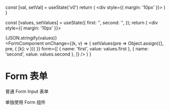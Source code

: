   const [val, setVal] = useState('v0')
  return (
    <div style={{ margin: '10px' }}>
      <Component />
    </div>
  )
}


  const [values, setValues] = useState({
    first: '',
    second: '',
  });
  return (
    <div style={{ margin: '10px'  }}>
      <div>
      {JSON.stringify(values)}
      </div>
      <FormComponent
        onChange={(k, v) => {
          setValues(pre => Object.assign({}, pre, { [k]: v }))
        }}
        form={[
          {
            name: 'first',
            value: values.first
          },
          {
            name: 'second',
            value: values.second
          },
        ]}
      />
    </div>
  )
}

# Form 表单

普通 Form Input 表单

<TestCase />

单独使用 Form 组件

<TestCase2 />